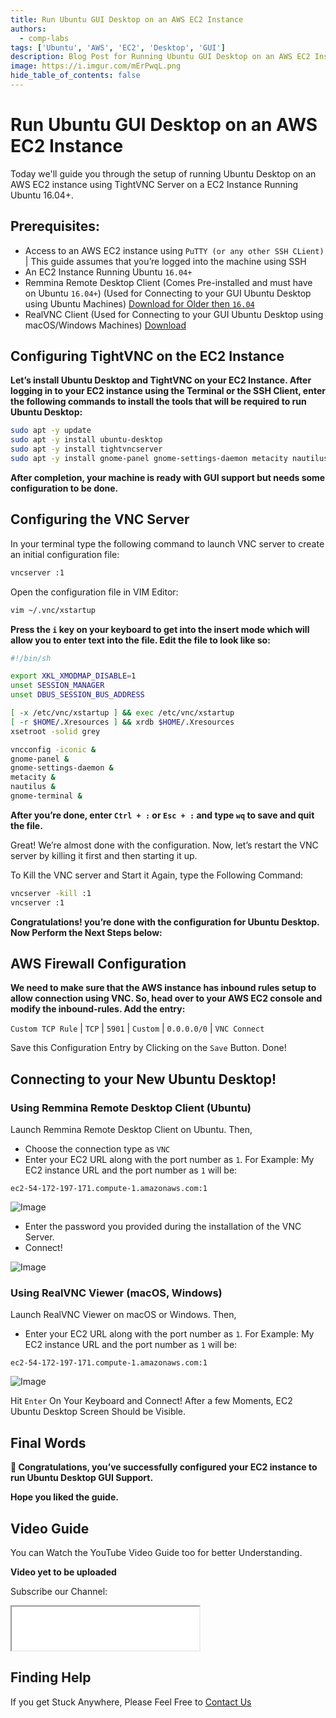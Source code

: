 ```yaml
---
title: Run Ubuntu GUI Desktop on an AWS EC2 Instance
authors:
  - comp-labs
tags: ['Ubuntu', 'AWS', 'EC2', 'Desktop', 'GUI']
description: Blog Post for Running Ubuntu GUI Desktop on an AWS EC2 Instance.
image: https://i.imgur.com/mErPwqL.png
hide_table_of_contents: false
---
```

# Run Ubuntu GUI Desktop on an AWS EC2 Instance

Today we'll guide you through the setup of running Ubuntu Desktop on an AWS EC2 instance using TightVNC Server on a EC2 Instance Running Ubuntu 16.04+.

<!-- truncate -->

## Prerequisites:

- Access to an AWS EC2 instance using `PuTTY (or any other SSH CLient)` | This guide assumes that you’re logged into the machine using SSH
- An EC2 Instance Running Ubuntu `16.04+`
- Remmina Remote Desktop Client (Comes Pre-installed and must have on Ubuntu `16.04+`) (Used for Connecting to your GUI Ubuntu Desktop using Ubuntu Machines) [Download for Older then `16.04`](https://remmina.org/)
- RealVNC Client (Used for Connecting to your GUI Ubuntu Desktop using macOS/Windows Machines) [Download](https://www.realvnc.com/en/connect/download/viewer/)

## Configuring TightVNC on the EC2 Instance

**Let’s install Ubuntu Desktop and TightVNC on your EC2 Instance. After logging in to your EC2 instance using the Terminal or the SSH Client, enter the following commands to install the tools that will be required to run Ubuntu Desktop:**

```bash
sudo apt -y update
sudo apt -y install ubuntu-desktop
sudo apt -y install tightvncserver
sudo apt -y install gnome-panel gnome-settings-daemon metacity nautilus gnome-terminal
```

**After completion, your machine is ready with GUI support but needs some configuration to be done.**

## Configuring the VNC Server

In your terminal type the following command to launch VNC server to create an initial configuration file:

```bash
vncserver :1
```

Open the configuration file in VIM Editor:

```bash
vim ~/.vnc/xstartup
```

**Press the `i` key on your keyboard to get into the insert mode which will allow you to enter text into the file. Edit the file to look like so:**

```sh title="~/.vnc/xstartup"
#!/bin/sh

export XKL_XMODMAP_DISABLE=1
unset SESSION_MANAGER
unset DBUS_SESSION_BUS_ADDRESS

[ -x /etc/vnc/xstartup ] && exec /etc/vnc/xstartup
[ -r $HOME/.Xresources ] && xrdb $HOME/.Xresources
xsetroot -solid grey

vncconfig -iconic &
gnome-panel &
gnome-settings-daemon &
metacity &
nautilus &
gnome-terminal &
```

**After you’re done, enter `Ctrl + :` or `Esc + :` and type `wq` to save and quit the file.**

Great! We’re almost done with the configuration. Now, let’s restart the VNC server by killing it first and then starting it up.

To Kill the VNC server and Start it Again, type the Following Command:

```bash
vncserver -kill :1
vncserver :1
```

**Congratulations! you’re done with the configuration for Ubuntu Desktop. Now Perform the Next Steps below:**

## AWS Firewall Configuration

**We need to make sure that the AWS instance has inbound rules setup to allow connection using VNC. So, head over to your AWS EC2 console and modify the inbound-rules. Add the entry:**

`Custom TCP Rule` | `TCP` | `5901` | `Custom` | `0.0.0.0/0` | `VNC Connect`

<!-- Image -->

Save this Configuration Entry by Clicking on the `Save` Button. Done!

## Connecting to your New Ubuntu Desktop!

### Using Remmina Remote Desktop Client (Ubuntu)

Launch Remmina Remote Desktop Client on Ubuntu. Then,

- Choose the connection type as `VNC`
- Enter your EC2 URL along with the port number as `1`. For Example: My EC2 instance URL and the port number as `1` will be:
```
ec2-54-172-197-171.compute-1.amazonaws.com:1
```
![Image](https://ubuntucommunity.s3.dualstack.us-east-2.amazonaws.com/optimized/2X/b/b2797553e971b5212390a1080122077d1db08641_2_689x490.png)

- Enter the password you provided during the installation of the VNC Server.
- Connect!

![Image](https://ubuntucommunity.s3.dualstack.us-east-2.amazonaws.com/optimized/2X/c/c209121c10b6ee3c5ae5d726959ad5003cbf43a4_2_690x381.png)

### Using RealVNC Viewer (macOS, Windows)

Launch RealVNC Viewer on macOS or Windows. Then,

- Enter your EC2 URL along with the port number as `1`. For Example: My EC2 instance URL and the port number as `1` will be:
```
ec2-54-172-197-171.compute-1.amazonaws.com:1
```
![Image](/img/blog/run-ubuntu-gui-desktop-on-an-aws-ec2-instance-snap-1.jpg)

Hit `Enter` On Your Keyboard and Connect! After a few Moments, EC2 Ubuntu Desktop Screen Should be Visible.

## Final Words

**🎉 Congratulations, you’ve successfully configured your EC2 instance to run Ubuntu Desktop GUI Support.**

**Hope you liked the guide.**

## Video Guide

You can Watch the YouTube Video Guide too for better Understanding.

**Video yet to be uploaded**

Subscribe our Channel:

<iframe src="/subscribe.html" title="Subscribe Comp Labs" height="70"></iframe>

## Finding Help

If you get Stuck Anywhere, Please Feel Free to [Contact Us](https://forms.gle/dQmrNAZZ1KK81rAP7)